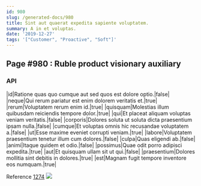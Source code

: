 ```yaml
---
id: 980
slug: /generated-docs/980
title: Sint aut quaerat expedita sapiente voluptatem.
summary: A in et voluptas.
date: '2019-12-27'
tags: '["Customer", "Proactive", "Soft"]'
---
```


## Page #980 : Ruble product visionary auxiliary
### API

|id|Ratione quas quo cumque aut sed quos est dolore optio.|false|
|neque|Qui rerum pariatur est enim dolorem veritatis et.|true|
|rerum|Voluptatem rerum enim id.|true|
|quisquam|Molestias illum quibusdam reiciendis tempore dolor.|true|
|qui|Et placeat aliquam voluptas veniam veritatis.|false|
|corporis|Dolores soluta ut soluta dicta praesentium ipsam nulla.|false|
|cumque|Et voluptas omnis hic recusandae voluptatem a.|false|
|ut|Esse maxime eveniet corrupti veniam.|true|
|labore|Voluptatem praesentium tenetur illum cum dolores.|false|
|culpa|Quas eligendi ab.|false|
|animi|Itaque quidem et odio.|false|
|possimus|Quae odit porro adipisci expedita.|true|
|aut|Et quisquam ullam sit ut qui.|false|
|praesentium|Dolores mollitia sint debitis in dolores.|true|
|est|Magnam fugit tempore inventore eos numquam.|true|

Reference [1274](/1274)
![](/assets/cats-5.jpg)


